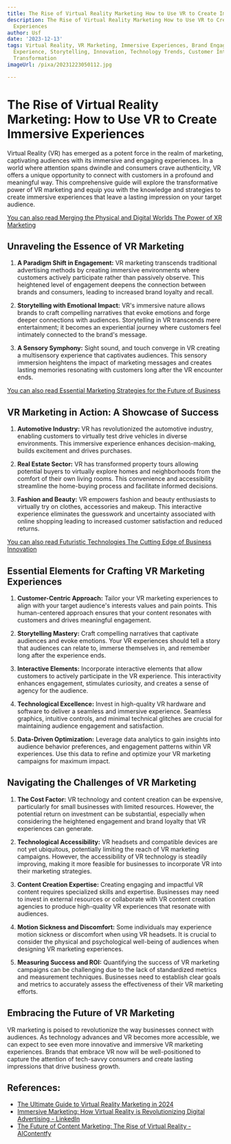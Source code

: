 ```yaml
---
title: The Rise of Virtual Reality Marketing How to Use VR to Create Immersive Experiences
description: The Rise of Virtual Reality Marketing How to Use VR to Create Immersive
  Experiences
author: Usf
date: '2023-12-13'
tags: Virtual Reality, VR Marketing, Immersive Experiences, Brand Engagement, Customer
  Experience, Storytelling, Innovation, Technology Trends, Customer Interaction, Digital
  Transformation
imageUrl: /pixa/20231223050112.jpg

---
```

# The Rise  of Virtual Reality Marketing: How  to Use VR to Create Immersive Experiences

Virtual  Reality (VR) has  emerged as a potent force in the realm of marketing, captivating audiences  with its immersive and engaging experiences. In a world where attention spans dwindle and consumers crave authenticity,  VR offers a unique opportunity  to connect with customers in a profound and meaningful way. This comprehensive guide will explore the transformative power  of VR marketing and equip  you with  the knowledge and strategies to create  immersive experiences that leave a lasting impression on your target audience.

[You can also read Merging the Physical  and Digital Worlds The Power of XR Marketing](Merging%20the%20Physical%20and%20Digital%20Worlds%20The%20Power%20of%20XR%20Marketing)


##  Unraveling the Essence of VR Marketing

1. **A Paradigm Shift in Engagement:** VR marketing transcends  traditional advertising  methods by creating immersive environments where customers actively participate rather than  passively observe. This heightened level  of engagement deepens the connection between brands and consumers, leading to increased brand loyalty and recall.

2. **Storytelling with Emotional Impact:**  VR's immersive nature allows brands to craft compelling narratives that evoke  emotions and forge deeper connections with audiences. Storytelling in VR transcends  mere entertainment; it becomes an experiential journey where customers  feel intimately connected to the  brand's message.

3. **A Sensory Symphony:**  Sight sound, and touch converge in VR creating a multisensory experience  that captivates audiences. This sensory immersion heightens the impact of marketing messages and creates lasting memories  resonating with customers long after the VR encounter ends.

[You can also read Essential Marketing Strategies for the Future of Business](Essential%20Marketing%20Strategies%20for%20the%20Future%20of%20Business)


## VR Marketing in Action: A Showcase of  Success

1. **Automotive Industry:** VR has revolutionized the automotive industry, enabling  customers to virtually test drive vehicles in diverse environments. This immersive experience enhances decision-making,  builds excitement and drives purchases.

2. **Real Estate Sector:** VR has  transformed property tours allowing potential buyers to virtually  explore homes and neighborhoods from the comfort of their own  living rooms. This convenience and accessibility streamline the home-buying process and facilitate informed decisions.

3. **Fashion and Beauty:** VR empowers fashion and beauty enthusiasts to virtually try on clothes, accessories and makeup.  This interactive experience eliminates  the guesswork and uncertainty associated with online shopping leading to increased  customer satisfaction and reduced returns.

[You can also read Futuristic Technologies  The Cutting Edge of  Business  Innovation](Futuristic%20Technologies%20The%20Cutting%20Edge%20of%20Business%20Innovation)


## Essential Elements for Crafting VR Marketing Experiences

1.  **Customer-Centric  Approach:** Tailor your VR marketing experiences  to align with your target audience's  interests values and pain points. This human-centered approach ensures that  your content  resonates with customers and drives meaningful engagement.

2. **Storytelling Mastery:** Craft compelling narratives that  captivate audiences and  evoke emotions. Your VR experiences should tell a story that audiences can relate to, immerse themselves in, and remember long after the experience ends.

3. **Interactive Elements:** Incorporate interactive elements that  allow customers to actively participate in the VR experience. This interactivity enhances engagement, stimulates  curiosity, and creates a sense of agency for the audience.

4.  **Technological Excellence:** Invest in high-quality VR hardware and software to deliver a seamless and immersive experience. Seamless  graphics,  intuitive controls, and  minimal technical glitches are crucial for maintaining audience engagement and satisfaction.

5. **Data-Driven Optimization:**  Leverage data analytics to gain insights into audience behavior preferences, and engagement patterns within VR experiences. Use this data  to refine and optimize your VR marketing campaigns for maximum impact.

## Navigating the  Challenges of VR Marketing

1. **The  Cost Factor:** VR technology and content  creation  can be  expensive, particularly for small businesses with limited resources. However, the potential return on investment can be substantial, especially  when considering the heightened engagement  and  brand loyalty that VR experiences  can generate.

2. **Technological Accessibility:** VR headsets and compatible devices are not yet ubiquitous, potentially limiting the reach of VR marketing campaigns. However, the accessibility of VR technology is steadily improving, making it more feasible for businesses to incorporate VR into their marketing strategies.

3. **Content Creation Expertise:** Creating engaging and  impactful VR content requires specialized skills and expertise. Businesses may need to  invest in external resources or collaborate with VR content creation  agencies to produce high-quality VR experiences that resonate with audiences.

4. **Motion Sickness and Discomfort:** Some individuals may experience motion sickness or discomfort when using VR headsets. It is crucial to consider the  physical and psychological well-being of  audiences when designing VR marketing experiences.

5. **Measuring Success and ROI:** Quantifying the success of VR marketing  campaigns can be challenging due to the lack  of standardized metrics and measurement techniques. Businesses need to establish clear goals and metrics to  accurately assess the effectiveness of their VR marketing  efforts.

## Embracing the Future of VR Marketing

VR marketing  is poised to revolutionize the  way businesses connect with audiences. As technology advances and VR becomes more accessible, we can expect to  see even more innovative and immersive VR marketing experiences.  Brands that embrace VR  now will be well-positioned to capture the attention of tech-savvy consumers and create  lasting  impressions that drive  business growth.

## References:
- [The Ultimate Guide to Virtual Reality Marketing in 2024](https://influencermarketinghub.com/virtual-reality-marketing/)
- [Immersive Marketing: How Virtual Reality is Revolutionizing Digital Advertising - LinkedIn](https://www.linkedin.com/pulse/immersive-marketing-how-virtual-reality-digital-arunachalam)
- [The Future of Content Marketing: The Rise of Virtual Reality - AIContentfy](https://aicontentfy.com/en/blog/future-of-content-marketing-rise-of-virtual-reality)
